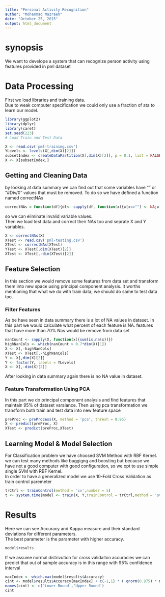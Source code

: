 ```yaml
---
title: "Personal Activity Recognition"
author: "Mohammad Mazraeh"
date: "October 25, 2015"
output: html_document
---
```


# synopsis
We want to develope a system that can recognize person activity using features provided in pml dataset  

# Data Processing  
First we load libraries and training data.  
Due to weak computer specification we could only use a fraction of ata to learn our model.

```r
library(ggplot2)
library(dplyr)
library(caret)
set.seed(223)
# Load Train and Test Data

X <- read.csv('pml-training.csv')
YLevels <- levels(X[,dim(X)[2]])
subsetIndex <- createDataPartition(X[,dim(X)[2]], p = 0.1, list = FALSE)
X <- X[subsetIndex,]
```

## Getting and Cleaning Data  
by looking at data summary we can find out that some variables have "" or "#Div/0" values 
that must be removed. To do so we have defined a function named correctNAs

```r
correctNAs = function(df){df<- sapply(df, function(x){x[x==""] <- NA;x[x=="#DIV/0"] <- NA;x}); data.frame(df)}
```

so we can eliminate invalid variable values.  
Then we load test data and correct their NAs too and seprate X and Y variables.

```r
X <- correctNAs(X)
XTest <- read.csv('pml-testing.csv')
XTest <- correctNAs(XTest)
YTest <- XTest[,dim(XTest)[2]]
XTest <- XTest[,-dim(XTest)[2]]
```

## Feature Selection  

In this section we would remove some features from data set and transform them into 
new space using principal component analysis. It worths mentioning that what we do 
with train data, we should do same to test data too.  

### Filter Features
As be have seen in data summary there is a lot of NA values in dataset. 
In this part we would calculate what percent of each feature is NA. features that
have more than 70% Nas would be remove from data set

```r
nanCount <- sapply(X, function(x){sum(is.na(x))})
highNanCols <- which(nanCount > 0.7*dim(X)[1])
X <- X[,-highNanCols]
XTest <- XTest[,-highNanCols]
Y <- X[,dim(X)[2]]
Y <- factor(Y, labels = YLevels)
X <- X[,-dim(X)[2]]
```

After looking in data summary again there is no NA value in dataset.  

### Feature Transformation Using PCA
In this part we do principal component analysis and find features that maintain 95%
of dataset varaiance. Then using pca transformation we transform both train and test
data into new feature space
```r
preProc <- preProcess(X, method = 'pca', thresh = 0.95)
X <- predict(preProc, X)
XTest <- predict(preProc,XTest)
```
## Learning Model & Model Selection
For Classification problem we have choosed SVM Method with RBF Kernel. we can test many 
methods like baggigng and boosting but because we have not a good computer with good configuration, 
so we opt to use simple single SVM with RBF Kernel.  
In order to have a generalized model we use 10-Fold Cross Validation as train control paremeter
```r
trCtrl <- trainControl(method = 'cv',number = 5)
t <- system.time(model <- train(X, Y,trainControl = trCtrl,method = 'svmRadial', metric = 'Accuracy' ))
```

# Results
Here we can see Accuracy and Kappa measure and their standard deviations for different parameters.  
The best parameter is the parameter with higher accuracy.

```r
model$results
```
If we assume normal distrivution for cross validaiton accuracies we can predict
that out of sample accuracy is in this range with 95% confidence interval
```r
maxIndex <- which.max(model$results$Accuracy)
cint <- model$results$Accuracy[maxIndex] + c(-1,1) * ( qnorm(0.975) * model$results$AccuracySD[maxIndex] / sqrt(5))
names(cint) <- c('Lower Bound','Upper Bound')
cint
```
